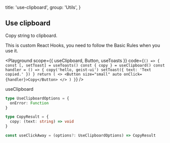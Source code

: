
  title: 'use-clipboard',
  group: 'Utils',
}

## Use clipboard

Copy string to clipboard.

This is custom React Hooks, you need to follow the <Link target="_blank" color href="https://reactjs.org/docs/hooks-rules.html">Basic Rules</Link> when you use it.

<Playground
  scope={{ useClipboard, Button, useToasts }}
  code={`
() => {
  const [, setToast] = useToasts()
  const { copy } = useClipboard()
  const handler = () => {
    copy('hello, geist-ui')
    setToast({ text: 'Text copied.' })
  }
  return (
    <>
      <Button size="small" auto onClick={handler}>Copy</Button>
    </>
  )
}
`}
/>

<Attributes edit="/pages/en-us/components/use-clipboard.mdx">
<Attributes.Title>useClipboard</Attributes.Title>

```ts
type UseClipboardOptions = {
  onError: Function
}

type CopyResult = {
  copy: (text: string) => void
}

const useClickAway = (options?: UseClipboardOptions) => CopyResult
```

</Attributes>

